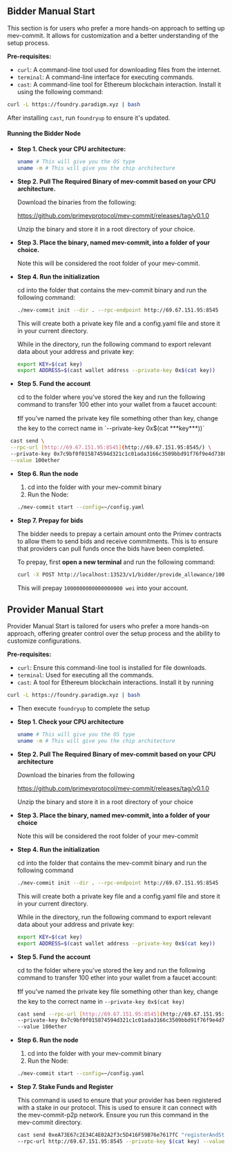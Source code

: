 ## Bidder Manual Start

This section is for users who prefer a more hands-on approach to setting up mev-commit.
It allows for customization and a better understanding of the setup process.

**Pre-requisites:**

- `curl`: A command-line tool used for downloading files from the internet.
- `terminal`: A command-line interface for executing commands.
- `cast`: A command-line tool for Ethereum blockchain interaction. Install it using the following command:

```bash ❯_ terminal
curl -L https://foundry.paradigm.xyz | bash
```

After installing `cast`, run `foundryup` to ensure it's updated.

#### Running the Bidder Node

- **Step 1. Check your CPU architecture:**

  ```bash ❯_ terminal
  uname # This will give you the OS type
  uname -m # This will give you the chip architecture
  ```

- **Step 2. Pull The Required Binary of mev-commit based on your CPU architecture.**

  Download the binaries from the following:

  https://github.com/primevprotocol/mev-commit/releases/tag/v0.1.0

  Unzip the binary and store it in a root directory of your choice.

- **Step 3. Place the binary, named mev-commit, into a folder of your choice.**

  Note this will be considered the root folder of your mev-commit.

- **Step 4. Run the initialization**

  cd into the folder that contains the mev-commit binary and run the following command:

  ```bash ❯_ terminal
  ./mev-commit init --dir . --rpc-endpoint http://69.67.151.95:8545  --peer-type bidder
  ```

  This will create both a private key file and a config.yaml file and store it in your current directory.

  While in the directory, run the following command to export relevant data about your address and private key:

  ```bash ❯_ terminal
  export KEY=$(cat key)
  export ADDRESS=$(cast wallet address --private-key 0x$(cat key))
  ```

- **Step 5. Fund the account**

  cd to the folder where you’ve stored the key and run the following command to transfer 100 ether into your wallet from a faucet account:

  ❗If you’ve named the private key file something other than key, change the key to the correct name in \`--private-key 0x$(cat \*\*\*key\*\*\*))\`

```bash ❯_ terminal
 cast send \
 --rpc-url [http://69.67.151.95:8545](http://69.67.151.95:8545/) \
 --private-key 0x7c9bf0f015874594d321c1c01ada3166c3509bbd91f76f9e4d7380c2df269c55 $(cast wallet address --private-key 0x$(cat key)) \
 --value 100ether
```

- **Step 6. Run the node**

  1. cd into the folder with your mev-commit binary
  2. Run the Node:

  ```bash ❯_ terminal
  ./mev-commit start --config=~/config.yaml
  ```

- **Step 7. Prepay for bids**

  The bidder needs to prepay a certain amount onto the Primev contracts to allow them to send bids and receive commitments. This is to ensure that providers can pull funds once the bids have been completed.

  To prepay, first **open a new terminal** and run the following command:

  ```bash ❯_ terminal
  curl -X POST http://localhost:13523/v1/bidder/provide_allowance/1000000000000000000
  ```

  This will prepay `1000000000000000000 wei` into your account.

## Provider Manual Start

Provider Manual Start is tailored for users who prefer a more hands-on approach, offering greater control over the setup process and the ability to customize configurations.

**Pre-requisites:**

- `curl`: Ensure this command-line tool is installed for file downloads.
- `terminal`: Used for executing all the commands.
- `cast`: A tool for Ethereum blockchain interactions. Install it by running

```bash ❯_ terminal
curl -L https://foundry.paradigm.xyz | bash
```

- Then execute `foundryup` to complete the setup
- **Step 1. Check your CPU architecture**

  ```bash ❯_ terminal
  uname # This will give you the OS type
  uname -m # This will give you the chip architecture
  ```

- **Step 2. Pull The Required Binary of mev-commit based on your CPU architecture**

  Download the binaries from the following

  https://github.com/primevprotocol/mev-commit/releases/tag/v0.1.0

  Unzip the binary and store it in a root directory of your choice

- **Step 3. Place the binary, named mev-commit, into a folder of your choice**

  Note this will be considered the root folder of your mev-commit

- **Step 4. Run the initialization**

  cd into the folder that contains the mev-commit binary and run the following command

  ```bash ❯_ terminal
  ./mev-commit init --dir . --rpc-endpoint http://69.67.151.95:8545  --peer-type provider
  ```

  This will create both a private key file and a config.yaml file and store it in your current directory.

  While in the directory, run the following command to export relevant data about your address and private key:

  ```bash ❯_ terminal
  export KEY=$(cat key)
  export ADDRESS=$(cast wallet address --private-key 0x$(cat key))
  ```

- **Step 5. Fund the account**

  cd to the folder where you’ve stored the key and run the following command to transfer 100 ether into your wallet from a faucet account:

  ❗If you’ve named the private key file something other than key, change the key to the correct name in `--private-key 0x$(cat key)`

  ```bash ❯_ terminal
  cast send --rpc-url [http://69.67.151.95:8545](http://69.67.151.95:8545/) \
  --private-key 0x7c9bf0f015874594d321c1c01ada3166c3509bbd91f76f9e4d7380c2df269c55 $(cast wallet address --private-key 0x$(cat key)) \
  --value 100ether
  ```

- **Step 6. Run the node**

  1. cd into the folder with your mev-commit binary
  2. Run the Node:

  ```bash ❯_ terminal
  ./mev-commit start --config=~/config.yaml
  ```

- **Step 7. Stake Funds and Register**

  This command is used to ensure that your provider has been registered with a stake in our protocol.
  This is used to ensure it can connect with the mev-commit-p2p network. Ensure you run this command in the mev-commit directory.

  ```bash ❯_ terminal
  cast send 0xeA73E67c2E34C4E02A2f3c5D416F59B76e7617fC "registerAndStake()" $(cast wallet address --private-key 0x$(cat key)) \
  --rpc-url http://69.67.151.95:8545 --private-key $(cat key) --value 100ether
  ```
